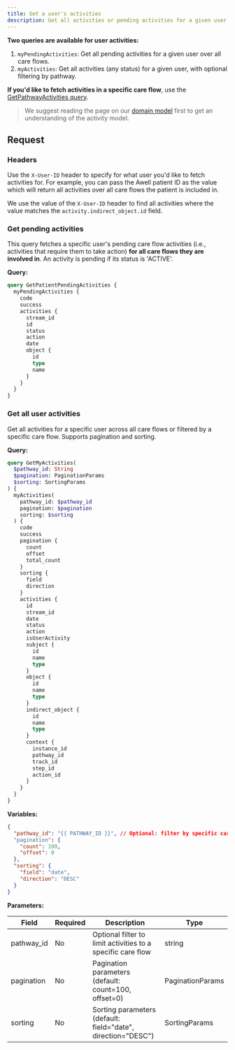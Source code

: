 ```yaml
---
title: Get a user's activities
description: Get all activities or pending activities for a given user over all care flows
---
```


**Two queries are available for user activities:**

1. `myPendingActivities`: Get all pending activities for a given user over all care flows.
2. `myActivities`: Get all activities (any status) for a given user, with optional filtering by pathway.

**If you'd like to fetch activities in a specific care flow**, use the [GetPathwayActivities query](/awell-orchestration/api-reference/queries/get-pathway-activities).

> We suggest reading the page on our [domain model](/awell-orchestration/docs/getting-started/domain-model) first to get an understanding of the activity model.

## Request

### Headers

Use the `X-User-ID` header to specify for what user you'd like to fetch activities for. For example, you can pass the Awell patient ID as the value which will return all activities over all care flows the patient is included in.

We use the value of the `X-User-ID` header to find all activities where the value matches the `activity.indirect_object.id` field.

### Get pending activities

This query fetches a specific user's pending care flow activities (i.e., activities that require them to take action) **for all care flows they are involved in**. An activity is pending if its status is 'ACTIVE'.

**Query:**

```graphql
query GetPatientPendingActivities {
  myPendingActivities {
    code
    success
    activities {
      stream_id
      id
      status
      action
      date
      object {
        id
        type
        name
      }
    }
  }
}
```

### Get all user activities

Get all activities for a specific user across all care flows or filtered by a specific care flow. Supports pagination and sorting.

**Query:**

```graphql
query GetMyActivities(
  $pathway_id: String
  $pagination: PaginationParams
  $sorting: SortingParams
) {
  myActivities(
    pathway_id: $pathway_id
    pagination: $pagination
    sorting: $sorting
  ) {
    code
    success
    pagination {
      count
      offset
      total_count
    }
    sorting {
      field
      direction
    }
    activities {
      id
      stream_id
      date
      status
      action
      isUserActivity
      subject {
        id
        name
        type
      }
      object {
        id
        name
        type
      }
      indirect_object {
        id
        name
        type
      }
      context {
        instance_id
        pathway_id
        track_id
        step_id
        action_id
      }
    }
  }
}
```

**Variables:**

```json
{
  "pathway_id": "{{ PATHWAY_ID }}", // Optional: filter by specific care flow
  "pagination": {
    "count": 100,
    "offset": 0
  },
  "sorting": {
    "field": "date",
    "direction": "DESC"
  }
}
```

**Parameters:**

<div className="table-wrapper">
  <table>
    <thead>
      <tr>
        <th>Field</th>
        <th>Required</th>
        <th>Description</th>
        <th>Type</th>
      </tr>
    </thead>
    <tbody>
      <tr>
        <td>pathway_id</td>
        <td>No</td>
        <td>Optional filter to limit activities to a specific care flow</td>
        <td>string</td>
      </tr>
      <tr>
        <td>pagination</td>
        <td>No</td>
        <td>Pagination parameters (default: count=100, offset=0)</td>
        <td>PaginationParams</td>
      </tr>
      <tr>
        <td>sorting</td>
        <td>No</td>
        <td>Sorting parameters (default: field="date", direction="DESC")</td>
        <td>SortingParams</td>
      </tr>
    </tbody>
  </table>
</div>
